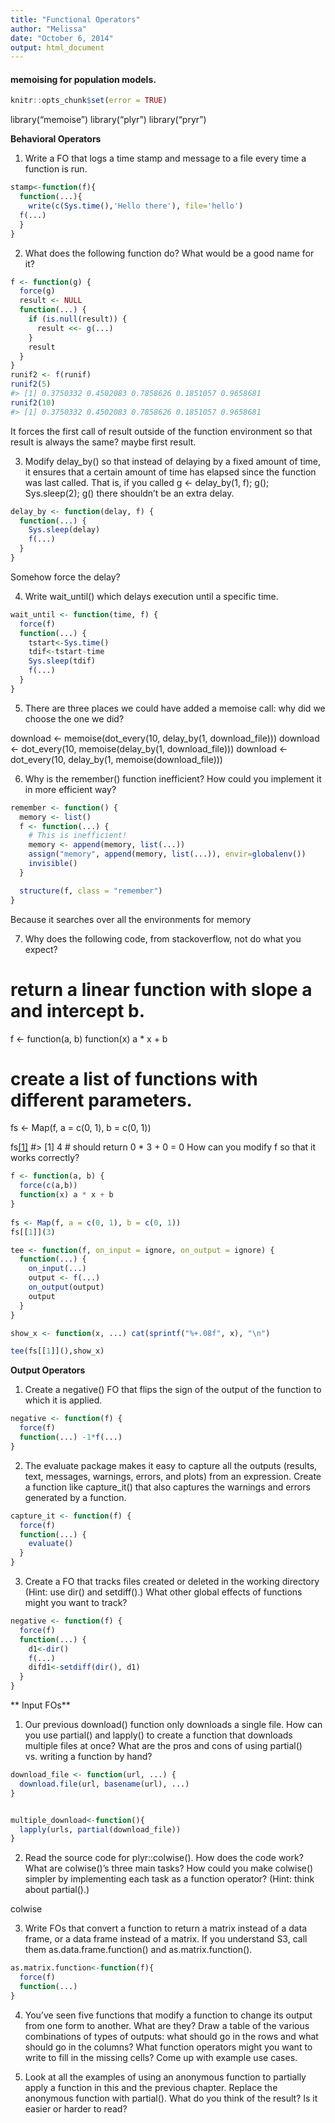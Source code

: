 ```yaml
---
title: "Functional Operators"
author: "Melissa"
date: "October 6, 2014"
output: html_document
---
```


#### memoising for population models. 


```r
knitr::opts_chunk$set(error = TRUE)
```

library("memoise")
library("plyr")
library("pryr")


**Behavioral Operators**

1. Write a FO that logs a time stamp and message to a file every time a function is run.

```r

stamp<-function(f){
  function(...){
    write(c(Sys.time(),'Hello there'), file='hello')
  f(...)
  } 
}

```

2. What does the following function do? What would be a good name for it?

```r
f <- function(g) {
  force(g)
  result <- NULL
  function(...) {
    if (is.null(result)) {
      result <<- g(...)
    }
    result
  }
}
runif2 <- f(runif)
runif2(5)
#> [1] 0.3750332 0.4502083 0.7858626 0.1851057 0.9658681
runif2(10)
#> [1] 0.3750332 0.4502083 0.7858626 0.1851057 0.9658681
```

It forces the first call of result outside of the function environment so that result is always the same? maybe first result. 

3. Modify delay_by() so that instead of delaying by a fixed amount of time, it ensures that a certain amount of time has elapsed since the function was last called. That is, if you called g <- delay_by(1, f); g(); Sys.sleep(2); g() there shouldn’t be an extra delay.

```r
delay_by <- function(delay, f) {
  function(...) {
    Sys.sleep(delay)
    f(...)
  }
}
```

Somehow force the delay?

4. Write wait_until() which delays execution until a specific time.

```r
wait_until <- function(time, f) {
  force(f)
  function(...) {
    tstart<-Sys.time()
    tdif<-tstart-time
    Sys.sleep(tdif)
    f(...)
  }
}
```

5. There are three places we could have added a memoise call: why did we choose the one we did?

download <- memoise(dot_every(10, delay_by(1, download_file)))
download <- dot_every(10, memoise(delay_by(1, download_file)))
download <- dot_every(10, delay_by(1, memoise(download_file)))



6. Why is the remember() function inefficient? How could you implement it in more efficient way?

```r
remember <- function() {
  memory <- list()
  f <- function(...) {
    # This is inefficient!
    memory <- append(memory, list(...))
    assign("memory", append(memory, list(...)), envir=globalenv())
    invisible()
  }

  structure(f, class = "remember")
}
```
Because it searches over all the environments for memory 

7. Why does the following code, from stackoverflow, not do what you expect?

# return a linear function with slope a and intercept b.
f <- function(a, b) function(x) a * x + b

# create a list of functions with different parameters.
fs <- Map(f, a = c(0, 1), b = c(0, 1))

fs[[1]](3)
#> [1] 4
# should return 0 * 3 + 0 = 0
How can you modify f so that it works correctly?

```r
f <- function(a, b) {
  force(c(a,b))
  function(x) a * x + b
}
  
fs <- Map(f, a = c(0, 1), b = c(0, 1))
fs[[1]](3)
```

```r
tee <- function(f, on_input = ignore, on_output = ignore) {
  function(...) {
    on_input(...)
    output <- f(...)
    on_output(output)
    output
  }
}

show_x <- function(x, ...) cat(sprintf("%+.08f", x), "\n")

tee(fs[[1]](),show_x)

```


**Output Operators**

1. Create a negative() FO that flips the sign of the output of the function to which it is applied.

```r
negative <- function(f) {
  force(f)
  function(...) -1*f(...)
}
```

2. The evaluate package makes it easy to capture all the outputs (results, text, messages, warnings, errors, and plots) from an expression. Create a function like capture_it() that also captures the warnings and errors generated by a function.

```r
capture_it <- function(f) {
  force(f)
  function(...) {
    evaluate()
  }
}

```


3. Create a FO that tracks files created or deleted in the working directory (Hint: use dir() and setdiff().) What other global effects of functions might you want to track?

```r
negative <- function(f) {
  force(f)
  function(...) {
    d1<-dir()
    f(...)
    difd1<-setdiff(dir(), d1)
  } 
}
```



** Input FOs**

1. Our previous download() function only downloads a single file. How can you use partial() and lapply() to create a function that downloads multiple files at once? What are the pros and cons of using partial() vs. writing a function by hand?

```r
download_file <- function(url, ...) {
  download.file(url, basename(url), ...)
}


multiple_download<-function(){
  lapply(urls, partial(download_file))
}


```


2. Read the source code for plyr::colwise(). How does the code work? What are colwise()’s three main tasks? How could you make colwise() simpler by implementing each task as a function operator? (Hint: think about partial().)

colwise

3. Write FOs that convert a function to return a matrix instead of a data frame, or a data frame instead of a matrix. If you understand S3, call them as.data.frame.function() and as.matrix.function().

```r
as.matrix.function<-function(f){
  force(f)
  function(...) 
}

```


4. You’ve seen five functions that modify a function to change its output from one form to another. What are they? Draw a table of the various combinations of types of outputs: what should go in the rows and what should go in the columns? What function operators might you want to write to fill in the missing cells? Come up with example use cases.

5. Look at all the examples of using an anonymous function to partially apply a function in this and the previous chapter. Replace the anonymous function with partial(). What do you think of the result? Is it easier or harder to read?








